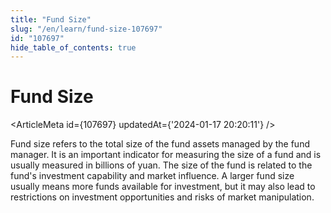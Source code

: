 ```yaml
---
title: "Fund Size"
slug: "/en/learn/fund-size-107697"
id: "107697"
hide_table_of_contents: true
---
```



# Fund Size

<ArticleMeta id={107697} updatedAt={'2024-01-17 20:20:11'} />
<div className='border-solid border-b border-t-0 my-4 border-[var(--ifm-color-gray-300)]' />

Fund size refers to the total size of the fund assets managed by the fund manager. It is an important indicator for measuring the size of a fund and is usually measured in billions of yuan. The size of the fund is related to the fund's investment capability and market influence. A larger fund size usually means more funds available for investment, but it may also lead to restrictions on investment opportunities and risks of market manipulation.
